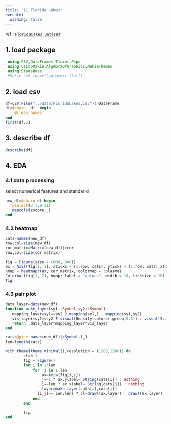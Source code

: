 ```yaml
---
title: "11 Florida Lakes"
execute:
  warning: false
---
```


:::{.callout-note title="info"}
 ref : [`FloridaLakes Dataset`](https://www.lock5stat.com/datapage3e.html)
:::


## 1. load package
```julia

 using CSV,DataFrames,Tidier,Pipe
 using CairoMakie,AlgebraOfGraphics,MakieThemes
 using StatsBase
 #Makie.set_theme!(ggthemr(:flat))

```

## 2. load csv
```julia

df=CSV.File("../data/FloridaLakes.csv")|>DataFrame
df=@chain  df  begin
    @clean_names
end
first(df,5)
```

## 3. describe df
```julia
describe(df)
```

## 4. EDA 

### 4.1 data processing

select numerical features and standarid
```julia
new_df=@chain df begin
   @select(3:7,9:11)
   mapcols(zscore,_)
end
```

### 4.2 heatmap
```julia
cats=names(new_df)
row,col=size(new_df)
cor_matrix=Matrix(new_df)|>cor
row,col=size(cor_matrix)
```

```julia
fig = Figure(size = (800, 800))
ax = Axis(fig[1, 1], xticks = (1:row, cats), yticks = (1:row, cats),xticklabelrotation = pi/8,ylabelsize=8,xlabelsize=8)
hmap = heatmap!(ax, cor_matrix, colormap = :plasma)
Colorbar(fig[1, 2], hmap; label = "values", width = 10, ticksize = 10)
fig
```

### 4.3 pair plot 
```julia
data_layer=data(new_df)
function make_layer(sy1::Symbol,sy2::Symbol)
   mapping_layer=sy1==sy2 ? mapping(sy1,) : mapping(sy1,sy2)
   vis_layer=sy1==sy2 ? visual(Density,color=(:green,0.6)) : visual(Scatter,strokewidth=1,storkecolor=:black,color=:red,markersize=4)
   return  data_layer*mapping_layer*vis_layer
end

cats=@pipe names(new_df)|>Symbol.(_)
len=length(cats)
```
```julia
with_theme(theme_minimal(),resolution = (1200,1200)) do
        cl=0.1
        fig = Figure()
        for i in 1:len
            for  j in 1:len
                ax=Axis(fig[i,j])
                j==1 ? ax.ylabel= String(cats[i]) : nothing
                i==len ? ax.xlabel= String(cats[j]) : nothing
                layer=make_layer(cats[i],cats[j])
              [i,j]==[len,len] ? cl=draw!(ax,layer) : draw!(ax,layer)
            end
        end
        
        fig
end

```

